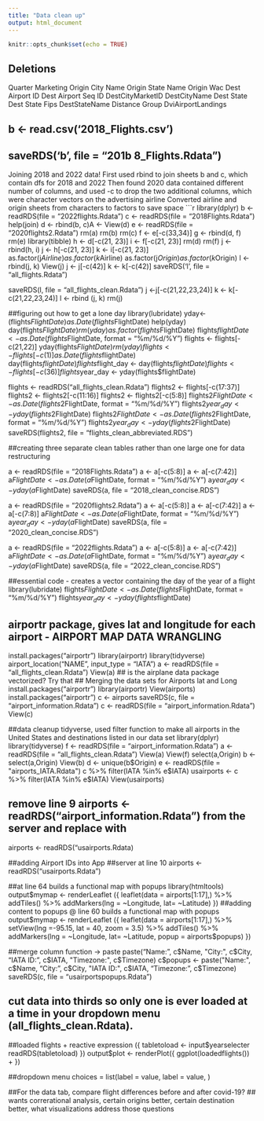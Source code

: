 ```yaml
---
title: "Data clean up"
output: html_document
---
```


```r
knitr::opts_chunk$set(echo = TRUE)
```



## Deletions
Quarter
Marketing
Origin City Name
Origin State Name
Origin Wac
Dest Airport ID
Dest Airport Seq ID
DestCityMarketID
DestCityName
Dest State
Dest State Fips
DestStateName
Distance Group
DviAirportLandings

## b <- read.csv('2018_Flights.csv')
##  saveRDS('b', file = "201b 8_Flights.Rdata")




Joining 2018 and 2022 data!
First used rbind to join sheets b and c, which contain dfs for 2018 and 2022
Then found 2020 data contained different number of columns, and used -c to drop the two additional columns, which were character vectors on the advertising airline
Converted airline and origin sheets from characters to factors to save space
```r
library(dplyr)
b <- readRDS(file = "2022flights.Rdata")
c <- readRDS(file = "2018Flights.Rdata")
help(join)
d <- rbind(b, c)A <- 
View(d)
e <- readRDS(file = "2020flights2.Rdata")
rm(a)
rm(b)
rm(c)
f <- e[-c(33,34)]
g <- rbind(d, f)
rm(e)
library(tibble)
h <- d[-c(21, 23)]
i <- f[-c(21, 23)]
rm(d)
rm(f)
j <- rbind(h, i)
j <- h[-c(21, 23)]
k <- i[-c(21, 23)]
as.factor(j$Airline)
as.factor(k$Airline)
as.factor(j$Origin)
as.factor(k$Origin)
l <- rbind(j, k)
View(j)
j <- j[-c(42)]
k <- k[-c(42)]
saveRDS('l', file = "all_flights.Rdata")












saveRDS(l, file = "all_flights_clean.Rdata")
j <-j[-c(21,22,23,24)]
k <- k[-c(21,22,23,24)]
l <- rbind (j, k)
rm(j)


##figuring out how to get a lone day
library(lubridate)
yday<-(flights$FlightDate)
as.Date(flights$FlightDate)
help(yday)
day(flights$FlightDate)
rm(yday)
as.factor(flights$FlightDate)
flights$flightDate<-as.Date(flights$FlightDate, format = "%m/%d/%Y")
flights <- flights[-c(21,22)]
yday(flights$FlightDate)
rm(yday)
flights <- flights[-c(1)]
as.Date(flights$flightDate) 
day(flights$flightDate)
flights$flight_day <- day(flights$flightDate)
flights <- flights[-c(36)]
flights$year_day <- yday(flights$flightDate)

flights <- readRDS("all_flights_clean.Rdata")
flights2 <- flights[-c(17:37)]
flights2 <- flights2[-c(11:16)]
flights2 <- flights2[-c(5:8)]
flights2$FlightDate<-as.Date(flights2$FlightDate, format = "%m/%d/%Y")
flights2$year_day <- yday(flights2$FlightDate)
flights2$FlightDate<-as.Date(flights2$FlightDate, format = "%m/%d/%Y")
flights2$year_day <- yday(flights2$FlightDate)
saveRDS(flights2, file = "flights_clean_abbreviated.RDS")


##creating three separate clean tables rather than one large one for data restructuring 

a <- readRDS(file = "2018Flights.Rdata")
a <- a[-c(5:8)]
a <- a[-c(7:42)]
a$FlightDate<-as.Date(a$FlightDate, format = "%m/%d/%Y")
a$year_day <- yday(a$FlightDate)
saveRDS(a, file = "2018_clean_concise.RDS")

a <- readRDS(file = "2020flights2.Rdata")
a <- a[-c(5:8)]
a <- a[-c(7:42)]
a <- a[-c(7:8)]
a$FlightDate<-as.Date(a$FlightDate, format = "%m/%d/%Y")
a$year_day <- yday(a$FlightDate)
saveRDS(a, file = "2020_clean_concise.RDS")

a <- readRDS(file = "2022flights.Rdata")
a <- a[-c(5:8)]
a <- a[-c(7:42)]
a$FlightDate<-as.Date(a$FlightDate, format = "%m/%d/%Y")
a$year_day <- yday(a$FlightDate)
saveRDS(a, file = "2022_clean_concise.RDS")

##essential code - creates a vector containing the day of the year of a flight
library(lubridate)
flights$FlightDate<-as.Date(flights$FlightDate, format = "%m/%d/%Y")
flights$year_day <- yday(flights$flightDate)


## airportr package, gives lat and longitude for each airport - AIRPORT MAP DATA WRANGLING
install.packages("airportr")
library(airportr)
library(tidyverse)
airport_location("NAME", input_type = "IATA")
a <- readRDS(file = "all_flights_clean.Rdata")
View(a)
## is the airplane data package vectorized? Try that 
## Merging the data sets for Airports lat and Long
install.packages("airportr")
library(airportr)
View(airports)
install.packages("airportr")
c <- airports
saveRDS(c, file = "airport_information.Rdata")
c <- readRDS(file = "airport_information.Rdata")
View(c)

##data cleanup tidyverse, used filter function to make all airports in the United States and destinations listed in our data set 
library(dplyr)
library(tidyverse)
f <- readRDS(file = "airport_information.Rdata")
a <- readRDS(file = "all_flights_clean.Rdata")
View(a)
View(f)
select(a,Origin)
b <- select(a,Origin)
View(b)
d <- unique(b$Origin)
e <- readRDS(file = "airports_IATA.Rdata")
c %>% filter(IATA %in% e$IATA) 
usairports <- c %>% filter(IATA %in% e$IATA)
View(usairports)

## remove line 9 airports <- readRDS("airport_information.Rdata") from the server and replace with 
airports <- readRDS("usairports.Rdata)

##adding Airport IDs into App 
##server at line 10 
airports <- readRDS("usairports.Rdata")

##at line 64 builds a functional map with popups
library(htmltools)
 output$mymap <- renderLeaflet ({
  leaflet(data = airports[1:17],) %>%
      addTiles() %>%
      addMarkers(lng = ~Longitude, lat= ~Latitude)
  })
##adding content to popups @ line 60 builds a functional map with popups
  output$mymap <- renderLeaflet ({
    leaflet(data = airports[1:17],) %>%
      setView(lng =-95.15, lat = 40, zoom = 3.5) %>%
      addTiles() %>%
      addMarkers(lng = ~Longitude, lat= ~Latitude, popup = airports$popups)
  })
  
##merge column function -> paste 
paste("Name:", c$Name, "City:", c$City, "IATA ID:", c$IATA, "Timezone:", c$Timezone) 
c$popups <- paste("Name:", c$Name, "City:", c$City, "IATA ID:", c$IATA, "Timezone:", c$Timezone)
saveRDS(c, file = "usairportspopups.Rdata")


## cut data into thirds so only one is ever loaded at a time in your dropdown menu (all_flights_clean.Rdata). 
##loaded flights + reactive expression
({
tabletoload <- input$yearselecter
readRDS(tabletoload)
})
output$plot <- renderPlot({
ggplot(loadedflights()) + 
})

##dropdown menu
choices = list(label = value, 
label = value, 
)

##For the data tab, compare flight differences before and after covid-19? 
## wants correrational analysis, certain origins better, certain destination better, what visualizations address those questions




